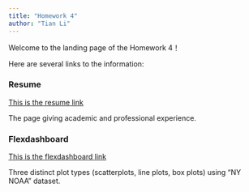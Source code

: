 ```yaml
---
title: "Homework 4"
author: "Tian Li"
---
```



Welcome to the landing page of the Homework 4！

Here are several links to the information:

### Resume

[This is the resume link](resume.html) 

The page giving academic and professional experience.

### Flexdashboard

[This is the flexdashboard link](plotly.html) 

Three distinct plot types (scatterplots, line plots, box plots) using "NY NOAA" dataset.